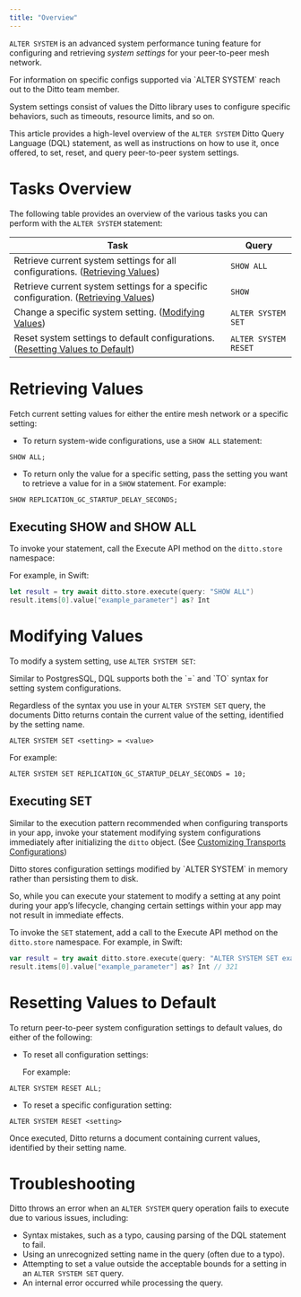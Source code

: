 ```yaml
---
title: "Overview"
---
```


`ALTER SYSTEM` is an advanced system performance tuning feature for configuring and retrieving *system settings* for your peer-to-peer mesh network.

<Info>
For information on specific configs supported via `ALTER SYSTEM` reach out to the Ditto team member.
</Info>

System settings consist of values the Ditto library uses to configure specific behaviors, such as timeouts, resource limits, and so on.

This article provides a high-level overview of the `ALTER SYSTEM` Ditto Query Language (DQL) statement, as well as instructions on how to use it, once offered, to set, reset, and query peer-to-peer system settings.

# Tasks Overview

The following table provides an overview of the various tasks you can perform with the `ALTER SYSTEM` statement:

| **Task**                                                                               | **Query**            |
| -------------------------------------------------------------------------------------- | -------------------- |
| Retrieve current system settings for all configurations. ([Retrieving Values]())       | `SHOW ALL`           |
| Retrieve current system settings for a specific configuration. ([Retrieving Values]()) | `SHOW`               |
| Change a specific system setting. ([Modifying Values]())                               | `ALTER SYSTEM SET`   |
| Reset system settings to default configurations. ([Resetting Values to Default]())     | `ALTER SYSTEM RESET` |

# Retrieving Values

Fetch current setting values for either the entire mesh network or a specific setting:

- To return system-wide configurations, use a `SHOW ALL` statement:

<CodeGroup>

```mysql DQL
SHOW ALL;
```

</CodeGroup>

- To return only the value for a specific setting, pass the setting you want to retrieve a value for in a `SHOW` statement. For example:

<CodeGroup>

```mysql DQL
SHOW REPLICATION_GC_STARTUP_DELAY_SECONDS;
```

</CodeGroup>

## Executing SHOW and SHOW ALL

To invoke your statement, call the Execute API method on the `ditto.store` namespace:

For example, in Swift:

```swift Swift
let result = try await ditto.store.execute(query: "SHOW ALL")
result.items[0].value["example_parameter"] as? Int
```

# Modifying Values

To modify a system setting, use `ALTER SYSTEM SET`:

<Info>
Similar to PostgresSQL, DQL supports both the `=` and `TO` syntax for setting system configurations.

Regardless of the syntax you use in your `ALTER SYSTEM SET` query, the documents Ditto returns contain the current value of the setting, identified by the setting name.
</Info>

<CodeGroup>

```mysql DQL
ALTER SYSTEM SET <setting> = <value>
```

</CodeGroup>

For example:

<CodeGroup>

```mysql DQL
ALTER SYSTEM SET REPLICATION_GC_STARTUP_DELAY_SECONDS = 10;
```

</CodeGroup>

## Executing SET

Similar to the execution pattern recommended when configuring transports in your app, invoke your statement modifying system configurations immediately after initializing the `ditto` object. (See [Customizing Transports Configurations](<./Customizing Transports Configurations.md>))

<Warning>
Ditto stores configuration settings modified by `ALTER SYSTEM` in memory rather than persisting them to disk.

So, while you can execute your statement to modify a setting at any point during your app’s lifecycle, changing certain settings within your app may not result in immediate effects.
</Warning>

To invoke the `SET` statement, add a call to the Execute API method on the `ditto.store` namespace. For example, in Swift:

```swift Swift
var result = try await ditto.store.execute(query: "ALTER SYSTEM SET example_parameter = 321")
result.items[0].value["example_parameter"] as? Int // 321
```

# Resetting Values to Default

To return peer-to-peer system configuration settings to default values, do either of the following:

- To reset all configuration settings:

  For example:

<CodeGroup>

```mysql DQL
ALTER SYSTEM RESET ALL;
```

</CodeGroup>

- To reset a specific configuration setting:

<CodeGroup>

```mysql DQL
ALTER SYSTEM RESET <setting>
```

</CodeGroup>

Once executed, Ditto returns a document containing current values, identified by their setting name.

# Troubleshooting

Ditto throws an error when an `ALTER SYSTEM` query operation fails to execute due to various issues, including:

- Syntax mistakes, such as a typo, causing parsing of the DQL statement to fail.
- Using an unrecognized setting name in the query (often due to a typo).
- Attempting to set a value outside the acceptable bounds for a setting in an `ALTER SYSTEM SET` query.
- An internal error occurred while processing the query.


